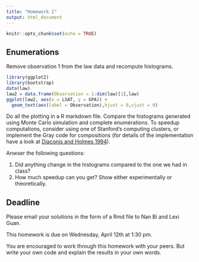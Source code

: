 ```yaml
---
title: "Homework 1"
output: html_document
---
```


```r
knitr::opts_chunk$set(echo = TRUE)
```

## Enumerations

Remove observation 1 from the law data and recompute histograms. 

```r
library(ggplot2)
library(bootstrap)
data(law)
law2 = data.frame(Observation = 1:dim(law)[1],law)
ggplot(law2, aes(x = LSAT, y = GPA)) + 
  geom_text(aes(label = Observation),hjust = 0,vjust = 0)
```

Do all the plotting in a R markdown file. Compare the histograms generated using Monte Carlo simulation and complete enumerations. To speedup computations, consider using one of Stanford's computing clusters, or implement the Gray code for compositions (for details of the implementation have a look at [Diaconis and Holmes 1994](http://statweb.stanford.edu/~cgates/PERSI/papers/graycodes.pdf)). 

Anwser the following questions:

1. Did anything change in the histograms compared to the one we had in class? 
2. How much speedup can you get? Show either experimentally or theoretically.

## Deadline

Please email your solutions in the form of a Rmd file to Nan Bi and Lexi Guan.

This homework is due on Wednesday, April 12th at 1:30 pm.

You are encouraged to work through this homework with your peers. But write your own code and explain the results in your own words. 
